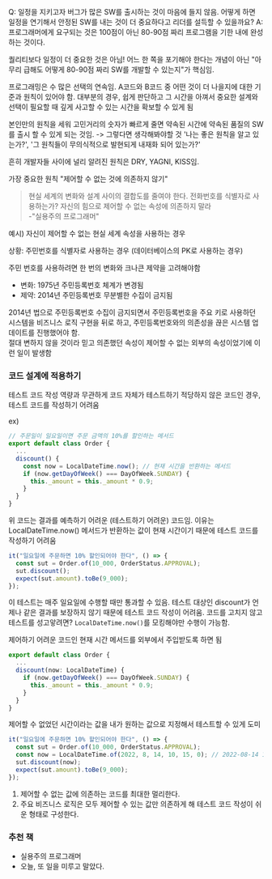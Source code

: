 Q: 일정을 지키고자 버그가 많은 SW를 출시하는 것이 마음에 들지 않음. 어떻게 하면 일정을 연기해서 안정된 SW를 내는 것이 더 중요하다고 리더를 설득할 수 있을까요?
A: 프로그래머에게 요구되는 것은 100점이 아닌 80-90점 짜리 프로그램을 기한 내에 완성하는 것이다.

퀄리티보다 일정이 더 중요한 것은 아님! 어느 한 쪽을 포기해야 한다는 개념이 아닌 "아무리 급해도 어떻게 80-90점 짜리 SW를 개발할 수 있는지"가 핵심임.

프로그래밍은 수 많은 선택의 연속임.
A코드와 B코드 중 어떤 것이 더 나을지에 대한 기준과 원칙이 있어야 함.
대부분의 경우, 쉽게 판단하고 그 시간을 아껴서 중요한 설계와 선택이 필요할 때 깊게 사고할 수 있는 시간을 확보할 수 있게 됨

본인만의 원칙을 세워 고민거리의 숫자가 빠르게 줄면 약속된 시간에 약속된 품질의 SW를 출시 할 수 있게 되는 것임.
-> 그렇다면 생각해봐야할 것 '나는 좋은 원칙을 알고 있는가?', '그 원칙들이 무의식적으로 발현되게 내재화 되어 있는가?'

흔히 개발자들 사이에 널리 알려진 원칙은 DRY, YAGNI, KISS임.

가장 중요한 원칙 "제어할 수 없는 것에 의존하지 않기"

> 현실 세계의 변화와 설계 사이의 결합도를 줄여야 한다. 전화번호를 식별자로 사용하는가? 자신의 힘으로 제어할 수 없는 속성에 의존하지 말라  
> -"실용주의 프로그래머"

예시) 자신이 제어할 수 없는 현실 세계 속성을 사용하는 경우

상황: 주민번호를 식별자로 사용하는 경우 (데이터베이스의 PK로 사용하는 경우)

주민 번호를 사용하려면 한 번의 변화와 크나큰 제약을 고려해야함

- 변화: 1975년 주민등록번호 체계가 변경됨
- 제약: 2014년 주민등록번호 무분별한 수집이 금지됨

2014년 법으로 주민등록번호 수집이 금지되면서 주민등록번호을 주요 키로 사용하던 시스템을 비즈니스 로직 구현을 뒤로 하고, 주민등록번호와의 의존성을 끊은 시스템 업데이트를 진행했어야 함.  
절대 변하지 않을 것이라 믿고 의존했던 속성이 제어할 수 없는 외부의 속성이었기에 이런 일이 발생함

### 코드 설계에 적용하기

테스트 코드 작성 역량과 무관하게 코드 자체가 테스트하기 적당하지 않은 코드인 경우, 테스트 코드를 작성하기 어려움

ex)

```js
// 주문일이 일요일이면 주문 금액의 10%를 할인하는 메서드
export default class Order {
  ...
  discount() {
    const now = LocalDateTime.now(); // 현재 시간을 반환하는 메서드
    if (now.getDayOfWeek() === DayOfWeek.SUNDAY) {
      this._amount = this._amount * 0.9;
    }
  }
}
```

위 코드는 결과를 예측하기 어려운 (테스트하기 어려운) 코드임.
이유는 LocalDateTime.now() 메서드가 반환하는 값이 현재 시간이기 때문에 테스트 코드를 작성하기 어려움

```js
it("일요일에 주문하면 10% 할인되어야 한다", () => {
  const sut = Order.of(10_000, OrderStatus.APPROVAL);
  sut.discount();
  expect(sut.amount).toBe(9_000);
});
```

이 테스트는 매주 일요일에 수행할 때만 통과할 수 있음.
테스트 대상인 discount가 언제나 같은 결과를 보장하지 않기 때문에 테스트 코드 작성이 어려움.
코드를 고치지 않고 테스트를 성고앟려면? `LocalDateTime.now()`를 모킹해야만 수행이 가능함.

제어하기 어려운 코드인 현재 시간 메서드를 외부에서 주입받도록 하면 됨

```ts
export default class Order {
  ...
  discount(now: LocalDateTime) {
    if (now.getDayOfWeek() === DayOfWeek.SUNDAY) {
      this._amount = this._amount * 0.9;
    }
  }
}
```

제어할 수 없었던 시간이라는 값을 내가 원하는 값으로 지정해서 테스트할 수 있게 도미

```ts
it("일요일에 주문하면 10% 할인되어야 한다", () => {
  const sut = Order.of(10_000, OrderStatus.APPROVAL);
  const now = LocalDateTime.of(2022, 8, 14, 10, 15, 0); // 2022-08-14 10:15:00로 고정
  sut.discount(now);
  expect(sut.amount).toBe(9_000);
});
```

1. 제어할 수 없는 값에 의존하는 코드를 최대한 멀리한다.
2. 주요 비즈니스 로직은 모두 제어할 수 있는 값만 의존하게 해 테스트 코드 작성이 쉬운 형태로 구성한다.

### 추천 책

- 실용주의 프로그래머
- 오늘, 또 일을 미루고 말았다.
